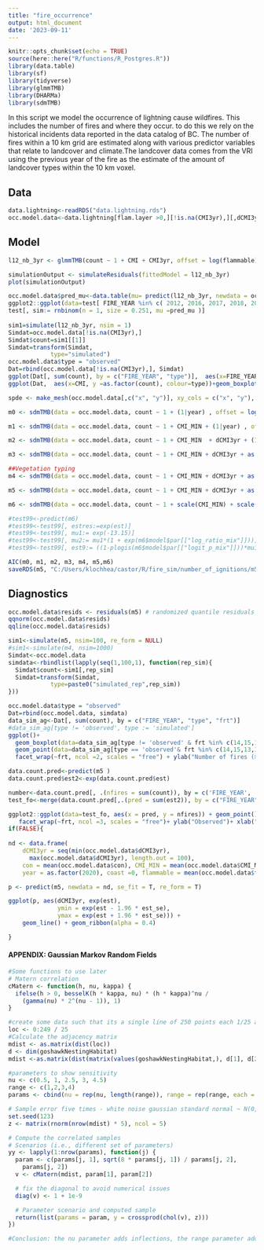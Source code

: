 ```yaml
---
title: "fire_occurrence"
output: html_document
date: '2023-09-11'
---
```


```r
knitr::opts_chunk$set(echo = TRUE)
source(here::here("R/functions/R_Postgres.R"))
library(data.table)
library(sf)
library(tidyverse)
library(glmmTMB)
library(DHARMa)
library(sdmTMB)
```

In this script we model the occurrence of lightning cause wildfires. This includes the number of fires and where they occur. to do this we rely on the historical incidents data reported in the data catalog of BC. The number of fires within a 10 km grid are estimated along with various predictor variables that relate to landcover and climate.The landcover data comes from the VRI using the previous year of the fire as the estimate of the amount of landcover types within the 10 km voxel.

## Data
```r
data.lightning<-readRDS("data.lightning.rds")
occ.model.data<-data.lightning[flam.layer >0,][!is.na(CMI3yr),][,dCMI3yr:=CMI-(CMI3yr/3)][, coast:=0][frt==15, coast:=1][is.na(dec.layer), dec.layer:=0][is.na(mixed.layer), mixed.layer:=0][is.na(open.layer), open.layer:=0][,flammable:=con + mix + dec + young + veg][flammable >0, ][, year:= as.factor(FIRE_YEAR)]
```
## Model
```r

l12_nb_3yr <- glmmTMB(count ~ 1 + CMI + CMI3yr, offset = log(flammable), family = nbinom2(link = "log"), ziformula = ~0, data=occ.model.data)

simulationOutput <- simulateResiduals(fittedModel = l12_nb_3yr)
plot(simulationOutput)

occ.model.data$pred_mu<-data.table(mu= predict(l12_nb_3yr, newdata = occ.model.data[, c("flam.layer","flammable", "CMI", "CMI3yr")][,FIRE_YEAR := NA][,frt := NA], type="response"))
ggplot2::ggplot(data=test[ FIRE_YEAR %in% c( 2012, 2016, 2017, 2018, 2020, 2022)], aes(x=x, y=y, color = pred_mu)) + facet_wrap(~FIRE_YEAR) + geom_point()
test[, sim:= rnbinom(n = 1, size = 0.251, mu =pred_mu )]
 
sim1=simulate(l12_nb_3yr, nsim = 1)
Simdat=occ.model.data[!is.na(CMI3yr),]
Simdat$count=sim1[[1]]
Simdat=transform(Simdat,  
            type="simulated")
occ.model.data$type = "observed"  
Dat=rbind(occ.model.data[!is.na(CMI3yr),], Simdat) 
ggplot(Dat[, sum(count), by = c("FIRE_YEAR", "type")],  aes(x=FIRE_YEAR, y =V1, colour=type))+geom_line()
ggplot(Dat,  aes(x=CMI, y =as.factor(count), colour=type))+geom_boxplot() + facet_grid(~type)

spde <- make_mesh(occ.model.data[,c("x", "y")], xy_cols = c("x", "y"), cutoff = 10)

m0 <- sdmTMB(data = occ.model.data, count ~ 1 + (1|year) , offset = log(occ.model.data$flammable), family = nbinom2(), time = "year",  mesh = spde, spatial = FALSE, spatiotemporal = FALSE, reml=T)

m1 <- sdmTMB(data = occ.model.data, count ~ 1 + CMI_MIN + (1|year) , offset = log(occ.model.data$flammable), family = nbinom2(), time = "year",  mesh = spde, spatial = F, spatiotemporal = FALSE, reml=T)

m2 <- sdmTMB(data = occ.model.data, count ~ 1 + CMI_MIN  + dCMI3yr + (1|year), offset = log(occ.model.data$flammable), family = nbinom2(), time = "year",  mesh = spde, spatial = T, spatiotemporal = FALSE)

m3 <- sdmTMB(data = occ.model.data, count ~ 1 + CMI_MIN + dCMI3yr + as.factor(frt) + (1|year), offset = log(occ.model.data$flammable), family = nbinom2(), time = "year",  mesh = spde, spatial = T, spatiotemporal = FALSE)

##Vegetation typing
m4 <- sdmTMB(data = occ.model.data, count ~ 1 + CMI_MIN + dCMI3yr + as.factor(frt) + log(con+1) + log(young+1) + log(veg+1) + log(dec+1) + log(mix+1) + (1|year), offset = log(occ.model.data$flammable), family = nbinom2(), time = "year", mesh = spde, spatial = T, spatiotemporal = FALSE)

m5 <- sdmTMB(data = occ.model.data, count ~ 1 + CMI_MIN + dCMI3yr + as.factor(frt) + log(con+1) + log(young+1) + (1|year), offset = log(occ.model.data$flammable), family = nbinom2(), time = "year", mesh = spde, spatial = T, spatiotemporal = FALSE)

m6 <- sdmTMB(data = occ.model.data, count ~ 1 + scale(CMI_MIN) + scale(dCMI3yr)+ scale(log(con+1)), offset = log(occ.model.data$flammable), family = nbinom2_mix(), time = "year", mesh = spde, spatial = T, spatiotemporal = FALSE)

#test99<-predict(m6)
#test99<-test99[, estres:=exp(est)]
#test99<-test99[, mu1:= exp(-13.15)]
#test99<-test99[, mu2:= mu1*(1 + exp(m6$model$par[["log_ratio_mix"]]))]
#test99<-test99[, est9:= ((1-plogis(m6$model$par[["logit_p_mix"]]))*mu1 + plogis(m6$model$par[["logit_p_mix"]])*mu2)*flammable]

AIC(m0, m1, m2, m3, m4, m5,m6)
saveRDS(m5, "C:/Users/klochhea/castor/R/fire_sim/number_of_ignitions/m5.rds")

```


## Diagnostics
```r
occ.model.data$resids <- residuals(m5) # randomized quantile residuals
qqnorm(occ.model.data$resids)
qqline(occ.model.data$resids)

sim1<-simulate(m5, nsim=100, re_form = NULL)
#sim1<-simulate(m4, nsim=1000)
Simdat<-occ.model.data
simdata<-rbindlist(lapply(seq(1,100,1), function(rep_sim){
  Simdat$count<-sim1[,rep_sim]
  Simdat=transform(Simdat,  
            type=paste0("simulated_rep",rep_sim))
}))

occ.model.data$type = "observed"  
Dat=rbind(occ.model.data, simdata) 
data_sim_ag<-Dat[, sum(count), by = c("FIRE_YEAR", "type", "frt")]
#data_sim_ag[type != 'observed', type := 'simulated']
ggplot()+
  geom_boxplot(data=data_sim_ag[type != 'observed' & frt %in% c(14,15,13,12,11,10)],  aes(x=as.factor(FIRE_YEAR), y =V1)) +
  geom_point(data=data_sim_ag[type == 'observed'& frt %in% c(14,15,13,12,11,10)],  aes(x=as.factor(FIRE_YEAR), y =V1, color = 'red')) +
  facet_wrap(~frt, ncol =2, scales = "free") + ylab("Number of fires (>1 ha)")+ xlab("Year")+ theme(legend.position="none")

data.count.pred<-predict(m5 )
data.count.pred$est2<-exp(data.count.pred$est)

number<-data.count.pred[, .(nfires = sum(count)), by = c('FIRE_YEAR', 'frt')]
test_fo<-merge(data.count.pred[,.(pred = sum(est2)), by = c("FIRE_YEAR", 'frt')], number, by = c("FIRE_YEAR", 'frt'))

ggplot2::ggplot(data=test_fo, aes(x = pred, y = nfires)) + geom_point() + geom_smooth(method = "lm", se = T) + geom_abline(slope=1, intercept=0, col = 'black') +
   facet_wrap(~frt, ncol =3, scales = "free")+ ylab("Observed")+ xlab("Predicted")+ theme(legend.position="none")
if(FALSE){
  
nd <- data.frame(
    dCMI3yr = seq(min(occ.model.data$dCMI3yr), 
      max(occ.model.data$dCMI3yr), length.out = 100),  
    con = mean(occ.model.data$con), CMI_MIN = mean(occ.model.data$CMI_MIN), young = mean(occ.model.data$young), frt = 14,
    year = as.factor(2020), coast =0, flammable = mean(occ.model.data$flammable), x = mean(occ.model.data$x), y = mean(occ.model.data$y))

p <- predict(m5, newdata = nd, se_fit = T, re_form = T)

ggplot(p, aes(dCMI3yr, exp(est), 
              ymin = exp(est - 1.96 * est_se), 
              ymax = exp(est + 1.96 * est_se))) +
    geom_line() + geom_ribbon(alpha = 0.4)

}
```


#### APPENDIX: Gaussian Markov Random Fields
```r
#Some functions to use later
# Matern correlation
cMatern <- function(h, nu, kappa) {
  ifelse(h > 0, besselK(h * kappa, nu) * (h * kappa)^nu / 
    (gamma(nu) * 2^(nu - 1)), 1)
}

#create some data such that its a single line of 250 points each 1/25 away from each other
loc <- 0:249 / 25 
#Calculate the adjacency matrix
mdist <- as.matrix(dist(loc))
d <- dim(goshawkNestingHabitat)
mdist <-as.matrix(dist(matrix(values(goshawkNestingHabitat,), d[1], d[2], byrow=TRUE)))

#parameters to show sensitivity
nu <- c(0.5, 1, 2.5, 3, 4.5)
range <- c(1,2,3,4)
params <- cbind(nu = rep(nu, length(range)), range = rep(range, each = length(nu)))

# Sample error five times - white noise gaussian standard normal ~ N(0, 1)
set.seed(123)
z <- matrix(rnorm(nrow(mdist) * 5), ncol = 5)

# Compute the correlated samples
# Scenarios (i.e., different set of parameters)
yy <- lapply(1:nrow(params), function(j) { 
  param <- c(params[j, 1], sqrt(8 * params[j, 1]) / params[j, 2], 
    params[j, 2])
  v <- cMatern(mdist, param[1], param[2])

  # fix the diagonal to avoid numerical issues
  diag(v) <- 1 + 1e-9 

  # Parameter scenario and computed sample
  return(list(params = param, y = crossprod(chol(v), z)))
})

#Conclusion: the nu parameter adds inflections, the range parameter add smoothness
```
